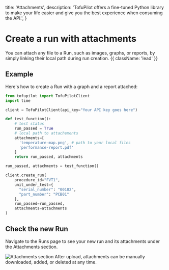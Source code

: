   title: 'Attachments',
  description:
    'TofuPilot offers a fine-tuned Python library to make your life easier and give you the best experience when consuming the API.',
}

# Create a run with attachments

You can attach any file to a Run, such as images, graphs, or reports, by simply linking their local path during run creation. {{ className: 'lead' }}

## Example

Here's how to create a Run with a graph and a report attached:

```python {{ title: 'create_run_with_attachments.py'}}
from tofupilot import TofuPilotClient
import time

client = TofuPilotClient(api_key="Your API key goes here")

def test_function():
    # test status
    run_passed = True
    # local path to attachements
    attachments=[
      'temperature-map.png', # path to your local files
      'performance-report.pdf'
    ]
    return run_passed, attachments

run_passed, attachments = test_function()

client.create_run(
    procedure_id="FVT1",
    unit_under_test={
      "serial_number": "00102",
      "part_number": "PCB01"
    },
    run_passed=run_passed,
    attachments=attachments
)
```

## Check the new Run

Navigate to the Runs page to see your new run and its attachments under the Attachments section.

<Image src="/run-attachments.png" alt="Attachments section" />

<Note>
  After upload, attachments can be manually downloaded, added, or deleted at any
  time.
</Note>
